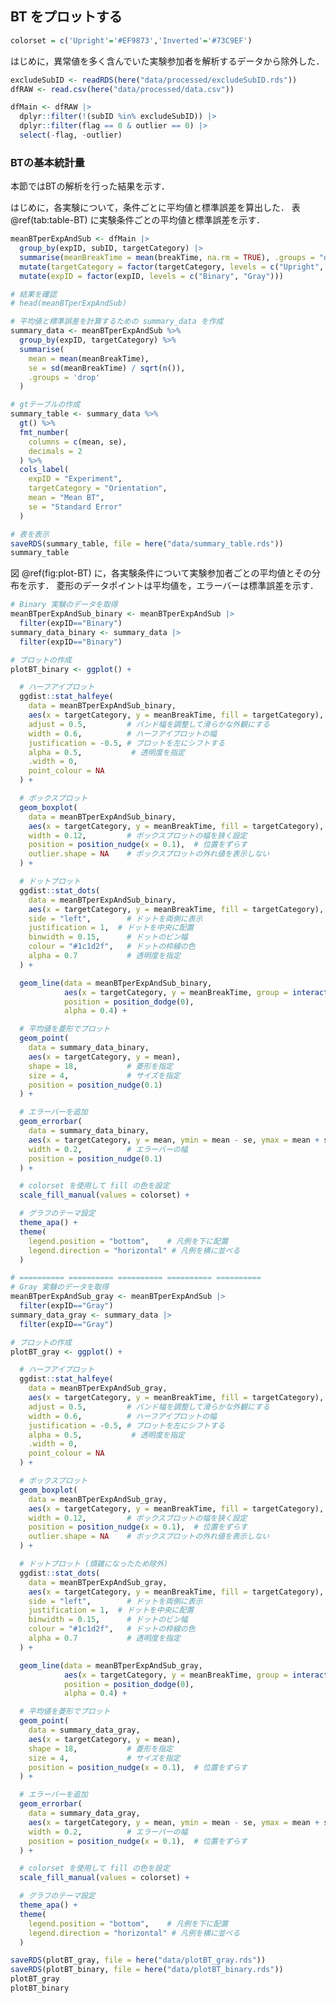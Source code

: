 ## BT をプロットする

```r
colorset = c('Upright'='#EF9873','Inverted'='#73C9EF')
```

はじめに，異常値を多く含んでいた実験参加者を解析するデータから除外した．

```r
excludeSubID <- readRDS(here("data/processed/excludeSubID.rds"))
dfRAW <- read.csv(here("data/processed/data.csv"))

dfMain <- dfRAW |>
  dplyr::filter(!(subID %in% excludeSubID)) |>
  dplyr::filter(flag == 0 & outlier == 0) |>
  select(-flag, -outlier)
```

### BTの基本統計量

本節ではBTの解析を行った結果を示す．

はじめに，各実験について，条件ごとに平均値と標準誤差を算出した．
表 \@ref(tab:table-BT) に実験条件ごとの平均値と標準誤差を示す．

```r
meanBTperExpAndSub <- dfMain |>
  group_by(expID, subID, targetCategory) |>
  summarise(meanBreakTime = mean(breakTime, na.rm = TRUE), .groups = "drop") |>
  mutate(targetCategory = factor(targetCategory, levels = c("Upright", "Inverted"))) |>
  mutate(expID = factor(expID, levels = c("Binary", "Gray")))

# 結果を確認
# head(meanBTperExpAndSub)
```

```r
# 平均値と標準誤差を計算するための summary_data を作成
summary_data <- meanBTperExpAndSub %>%
  group_by(expID, targetCategory) %>%
  summarise(
    mean = mean(meanBreakTime),
    se = sd(meanBreakTime) / sqrt(n()),
    .groups = 'drop'
  )

# gtテーブルの作成
summary_table <- summary_data %>%
  gt() %>%
  fmt_number(
    columns = c(mean, se),
    decimals = 2
  ) %>%
  cols_label(
    expID = "Experiment",
    targetCategory = "Orientation",
    mean = "Mean BT",
    se = "Standard Error"
  )

# 表を表示
saveRDS(summary_table, file = here("data/summary_table.rds"))
summary_table
```

図 \@ref(fig:plot-BT) に，各実験条件について実験参加者ごとの平均値とその分布を示す．
菱形のデータポイントは平均値を，エラーバーは標準誤差を示す．

```r
# Binary 実験のデータを取得
meanBTperExpAndSub_binary <- meanBTperExpAndSub |>
  filter(expID=="Binary")
summary_data_binary <- summary_data |>
  filter(expID=="Binary")

# プロットの作成
plotBT_binary <- ggplot() +

  # ハーフアイプロット
  ggdist::stat_halfeye(
    data = meanBTperExpAndSub_binary,
    aes(x = targetCategory, y = meanBreakTime, fill = targetCategory),
    adjust = 0.5,         # バンド幅を調整して滑らかな外観にする
    width = 0.6,          # ハーフアイプロットの幅
    justification = -0.5, # プロットを左にシフトする
    alpha = 0.5,           # 透明度を指定
    .width = 0,
    point_colour = NA
  ) +

  # ボックスプロット
  geom_boxplot(
    data = meanBTperExpAndSub_binary,
    aes(x = targetCategory, y = meanBreakTime, fill = targetCategory),
    width = 0.12,         # ボックスプロットの幅を狭く設定
    position = position_nudge(x = 0.1),  # 位置をずらす
    outlier.shape = NA    # ボックスプロットの外れ値を表示しない
  ) +

  # ドットプロット
  ggdist::stat_dots(
    data = meanBTperExpAndSub_binary,
    aes(x = targetCategory, y = meanBreakTime, fill = targetCategory),
    side = "left",        # ドットを両側に表示
    justification = 1,  # ドットを中央に配置
    binwidth = 0.15,      # ドットのビン幅
    colour = "#1c1d2f",   # ドットの枠線の色
    alpha = 0.7           # 透明度を指定
  ) +

  geom_line(data = meanBTperExpAndSub_binary,
            aes(x = targetCategory, y = meanBreakTime, group = interaction(expID, subID)),
            position = position_dodge(0),
            alpha = 0.4) +

  # 平均値を菱形でプロット
  geom_point(
    data = summary_data_binary,
    aes(x = targetCategory, y = mean),
    shape = 18,           # 菱形を指定
    size = 4,             # サイズを指定
    position = position_nudge(0.1)
  ) +

  # エラーバーを追加
  geom_errorbar(
    data = summary_data_binary,
    aes(x = targetCategory, y = mean, ymin = mean - se, ymax = mean + se),
    width = 0.2,          # エラーバーの幅
    position = position_nudge(0.1)
  ) +

  # colorset を使用して fill の色を設定
  scale_fill_manual(values = colorset) +

  # グラフのテーマ設定
  theme_apa() +
  theme(
    legend.position = "bottom",    # 凡例を下に配置
    legend.direction = "horizontal" # 凡例を横に並べる
  )

# ========== ========== ========== ========== ==========
# Gray 実験のデータを取得
meanBTperExpAndSub_gray <- meanBTperExpAndSub |>
  filter(expID=="Gray")
summary_data_gray <- summary_data |>
  filter(expID=="Gray")

# プロットの作成
plotBT_gray <- ggplot() +

  # ハーフアイプロット
  ggdist::stat_halfeye(
    data = meanBTperExpAndSub_gray,
    aes(x = targetCategory, y = meanBreakTime, fill = targetCategory),
    adjust = 0.5,         # バンド幅を調整して滑らかな外観にする
    width = 0.6,          # ハーフアイプロットの幅
    justification = -0.5, # プロットを左にシフトする
    alpha = 0.5,           # 透明度を指定
    .width = 0,
    point_colour = NA
  ) +

  # ボックスプロット
  geom_boxplot(
    data = meanBTperExpAndSub_gray,
    aes(x = targetCategory, y = meanBreakTime, fill = targetCategory),
    width = 0.12,         # ボックスプロットの幅を狭く設定
    position = position_nudge(x = 0.1),  # 位置をずらす
    outlier.shape = NA    # ボックスプロットの外れ値を表示しない
  ) +

  # ドットプロット (煩雑になったため除外)
  ggdist::stat_dots(
    data = meanBTperExpAndSub_gray,
    aes(x = targetCategory, y = meanBreakTime, fill = targetCategory),
    side = "left",        # ドットを両側に表示
    justification = 1,  # ドットを中央に配置
    binwidth = 0.15,      # ドットのビン幅
    colour = "#1c1d2f",   # ドットの枠線の色
    alpha = 0.7           # 透明度を指定
  ) +

  geom_line(data = meanBTperExpAndSub_gray,
            aes(x = targetCategory, y = meanBreakTime, group = interaction(expID, subID)),
            position = position_dodge(0),
            alpha = 0.4) +

  # 平均値を菱形でプロット
  geom_point(
    data = summary_data_gray,
    aes(x = targetCategory, y = mean),
    shape = 18,           # 菱形を指定
    size = 4,             # サイズを指定
    position = position_nudge(x = 0.1),  # 位置をずらす
  ) +

  # エラーバーを追加
  geom_errorbar(
    data = summary_data_gray,
    aes(x = targetCategory, y = mean, ymin = mean - se, ymax = mean + se),
    width = 0.2,          # エラーバーの幅
    position = position_nudge(x = 0.1),  # 位置をずらす
  ) +

  # colorset を使用して fill の色を設定
  scale_fill_manual(values = colorset) +

  # グラフのテーマ設定
  theme_apa() +
  theme(
    legend.position = "bottom",    # 凡例を下に配置
    legend.direction = "horizontal" # 凡例を横に並べる
  )

saveRDS(plotBT_gray, file = here("data/plotBT_gray.rds"))
saveRDS(plotBT_binary, file = here("data/plotBT_binary.rds"))
plotBT_gray
plotBT_binary
```

